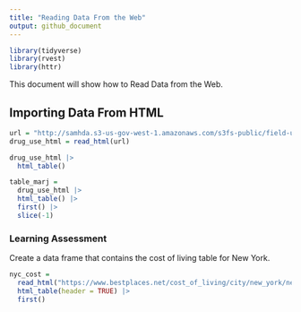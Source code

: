 ```yaml
---
title: "Reading Data From the Web"
output: github_document
---
```


```r
library(tidyverse)
library(rvest)
library(httr)
```


This document will show how to Read Data from the Web.

## Importing Data From HTML

```r
url = "http://samhda.s3-us-gov-west-1.amazonaws.com/s3fs-public/field-uploads/2k15StateFiles/NSDUHsaeShortTermCHG2015.htm"
drug_use_html = read_html(url)

drug_use_html |>
  html_table()
```

```r
table_marj = 
  drug_use_html |> 
  html_table() |> 
  first() |> 
  slice(-1)
```


### Learning Assessment

Create a data frame that contains the cost of living table for New York.

```r
nyc_cost = 
  read_html("https://www.bestplaces.net/cost_of_living/city/new_york/new_york") |> 
  html_table(header = TRUE) |> 
  first()
```




